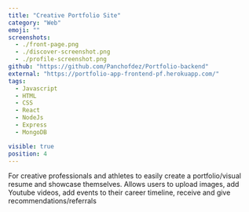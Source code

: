 ```yaml
---
title: "Creative Portfolio Site"
category: "Web"
emoji: ""
screenshots:
  - ./front-page.png
  - ./discover-screenshot.png
  - ./profile-screenshot.png
github: "https://github.com/Panchofdez/Portfolio-backend"
external: "https://portfolio-app-frontend-pf.herokuapp.com/"
tags:
  - Javascript
  - HTML
  - CSS
  - React
  - NodeJs
  - Express
  - MongoDB

visible: true
position: 4
---
```


For creative professionals and athletes to easily create a portfolio/visual resume and showcase themselves.
Allows users to upload images, add Youtube videos, add events to their career timeline, receive and give
recommendations/referrals
